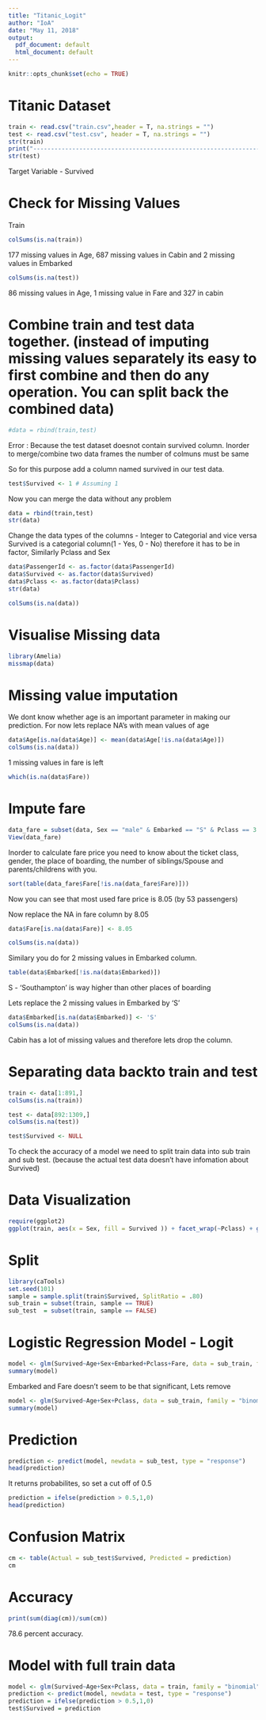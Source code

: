---
title: "Titanic_Logit"
author: "IoA"
date: "May 11, 2018"
output:
  pdf_document: default
  html_document: default
---

```{r setup, include=FALSE}
knitr::opts_chunk$set(echo = TRUE)
```

# Titanic Dataset

```{r}
train <- read.csv("train.csv",header = T, na.strings = "")
test <- read.csv("test.csv", header = T, na.strings = "")
str(train)
print("-------------------------------------------------------------------------------------------------------------")
str(test)
```

Target Variable - Survived

# Check for Missing Values
Train
```{r}
colSums(is.na(train))
```

177 missing values in Age, 687 missing values in Cabin and 2 missing values in Embarked

```{r}
colSums(is.na(test))
```

86 missing values in Age, 1 missing value in Fare and 327 in cabin


# Combine train and test data together. (instead of imputing missing values separately its easy to first combine and then do any operation. You can split back the combined data)

```{r}
#data = rbind(train,test)
```

Error : Because the test dataset doesnot contain survived column. Inorder to merge/combine two data frames the number of colmuns must be same

So for this purpose add a column named survived in our test data.

```{r}
test$Survived <- 1 # Assuming 1
```

Now you can merge the data without any problem
```{r}
data = rbind(train,test)
str(data)
```

Change the data types of the columns - Integer to Categorial and vice versa 
Survived is a categorial column(1 - Yes, 0 - No) therefore it has to be in factor, Similarly Pclass and Sex

```{r}
data$PassengerId <- as.factor(data$PassengerId)
data$Survived <- as.factor(data$Survived)
data$Pclass <- as.factor(data$Pclass)
str(data)
```



```{r}
colSums(is.na(data))
```


# Visualise Missing data
```{r}
library(Amelia)
missmap(data)
```




# Missing value imputation
We dont know whether age is an important parameter in making our prediction. For now lets replace NA's with mean values of age
```{r}
data$Age[is.na(data$Age)] <- mean(data$Age[!is.na(data$Age)])
colSums(is.na(data))
```

1 missing values in fare is left
```{r}
which(is.na(data$Fare))
```

# Impute fare

```{r}
data_fare = subset(data, Sex == "male" & Embarked == "S" & Pclass == 3 & SibSp == 0 & Parch == 0)
View(data_fare)
```

Inorder to calculate fare price you need to know about the ticket class, gender, the place of boarding, the number of siblings/Spouse and parents/childrens with you.



```{r}
sort(table(data_fare$Fare[!is.na(data_fare$Fare)]))
```

Now you can see that most used fare price is 8.05 (by 53 passengers)

Now replace the NA in fare column by 8.05

```{r}
data$Fare[is.na(data$Fare)] <- 8.05
```


```{r}
colSums(is.na(data))
```

Similary you do for 2 missing values in Embarked column.

```{r}
table(data$Embarked[!is.na(data$Embarked)])
```

S - 'Southampton' is way higher than other places of boarding

Lets replace the 2 missing values in Embarked by 'S'

```{r}
data$Embarked[is.na(data$Embarked)] <- 'S'
colSums(is.na(data))
```

Cabin has a lot of missing values and therefore lets drop the column.

# Separating data backto train and test 

```{r}
train <- data[1:891,]
colSums(is.na(train))

```


```{r}
test <- data[892:1309,]
colSums(is.na(test))
```

```{r}
test$Survived <- NULL
```

To check the accuracy of a model we need to split train data into sub train and sub test. (because the actual test data doesn't have infomation about Survived)

# Data Visualization
```{r}
require(ggplot2)
ggplot(train, aes(x = Sex, fill = Survived )) + facet_wrap(~Pclass) + geom_bar() + theme_bw()
```



# Split
```{r}
library(caTools)
set.seed(101) 
sample = sample.split(train$Survived, SplitRatio = .80)
sub_train = subset(train, sample == TRUE)
sub_test  = subset(train, sample == FALSE)
```


# Logistic Regression Model - Logit

```{r}
model <- glm(Survived~Age+Sex+Embarked+Pclass+Fare, data = sub_train, family = "binomial")
summary(model)
```

Embarked and Fare doesn't seem to be that significant, Lets remove 
```{r}
model <- glm(Survived~Age+Sex+Pclass, data = sub_train, family = "binomial")
summary(model)
```

# Prediction
```{r}
prediction <- predict(model, newdata = sub_test, type = "response")
head(prediction)
```

It returns probabilites, so set a cut off of 0.5
```{r}
prediction = ifelse(prediction > 0.5,1,0)
head(prediction)
```

# Confusion Matrix
```{r}
cm <- table(Actual = sub_test$Survived, Predicted = prediction)
cm
```

# Accuracy
```{r}
print(sum(diag(cm))/sum(cm))
```

78.6 percent accuracy.

# Model with full train data
```{r}
model <- glm(Survived~Age+Sex+Pclass, data = train, family = "binomial")
prediction <- predict(model, newdata = test, type = "response")
prediction = ifelse(prediction > 0.5,1,0)
test$Survived = prediction
```

